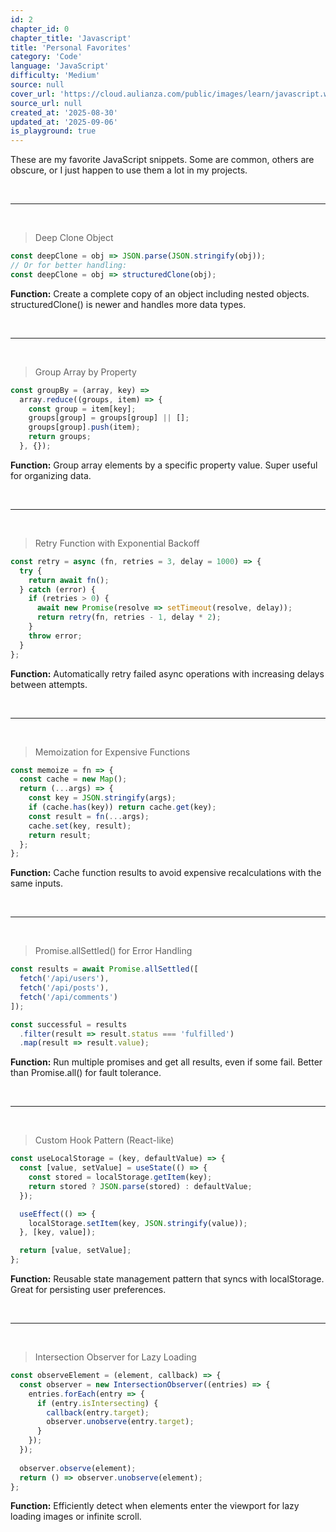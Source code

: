 ```yaml
---
id: 2
chapter_id: 0
chapter_title: 'Javascript'
title: 'Personal Favorites'
category: 'Code'
language: 'JavaScript'
difficulty: 'Medium'
source: null
cover_url: 'https://cloud.aulianza.com/public/images/learn/javascript.webp'
source_url: null
created_at: '2025-08-30'
updated_at: '2025-09-06'
is_playground: true
---
```


These are my favorite JavaScript snippets. Some are common, others are obscure, or I just happen to use them a lot in my projects.

<br/>

---

<br/>

> Deep Clone Object
```javascript
const deepClone = obj => JSON.parse(JSON.stringify(obj));
// Or for better handling:
const deepClone = obj => structuredClone(obj);
```
**Function:** Create a complete copy of an object including nested objects. structuredClone() is newer and handles more data types.

<div
  data-component="TestItOut"
  data-title="Deep Clone"
  data-description="Compare different cloning methods! See how shallow vs deep cloning affects nested objects and arrays."
  data-snippet-id="js-favorites-2-0-1"
  data-code="const original = {
  name: 'John',
  age: 30,
  address: {
    city: 'New York',
    coordinates: { lat: 40.7128, lng: -74.0060 }
  },
  hobbies: ['reading', 'coding', 'hiking'],
  created: new Date('2023-01-01')
};\n
console.log('Original object:', original);
&#47;&#47; Shallow copy (only top level)
const shallow = {...original};
console.log('Shallow copy:', shallow);
&#47;&#47; Deep clone with JSON (loses some data types)
const deepJSON = JSON.parse(JSON.stringify(original));
console.log('Deep clone (JSON):', deepJSON);
console.log('Date became string:', typeof deepJSON.created);
&#47;&#47; Modify nested property in original
original.address.city = 'Boston';
original.hobbies.push('swimming');\n
console.log('After modifying original:');
console.log('Original city:', original.address.city);
console.log('Shallow copy city:', shallow.address.city);
console.log('Deep clone city:', deepJSON.address.city);\n
console.log('Original hobbies:', original.hobbies);
console.log('Shallow copy hobbies:', shallow.hobbies);
console.log('Deep clone hobbies:', deepJSON.hobbies);
&#47;&#47; Note: structuredClone() is newer and handles more types
&#47;&#47; const deepStructured = structuredClone(original);">
</div>

<br/>

---

<br/>

> Group Array by Property
```javascript
const groupBy = (array, key) => 
  array.reduce((groups, item) => {
    const group = item[key];
    groups[group] = groups[group] || [];
    groups[group].push(item);
    return groups;
  }, {});
```
**Function:** Group array elements by a specific property value. Super useful for organizing data.

<div
  data-component="TestItOut"
  data-title="Property Grouping"
  data-description="Group data in different ways! Try grouping by different properties or creating more complex grouping functions."
  data-snippet-id="js-favorites-2-0-2"
  data-code="const employees = [
  { name: 'Alice', department: 'Engineering', level: 'Senior', salary: 120000 },
  { name: 'Bob', department: 'Marketing', level: 'Junior', salary: 60000 },
  { name: 'Carol', department: 'Engineering', level: 'Junior', salary: 80000 },
  { name: 'David', department: 'Sales', level: 'Senior', salary: 90000 },
  { name: 'Eve', department: 'Marketing', level: 'Senior', salary: 100000 },
  { name: 'Frank', department: 'Engineering', level: 'Mid', salary: 95000 }
];
&#47;&#47; Group by utility function
const groupBy = (array, key) => 
  array.reduce((groups, item) => {
    const group = item[key];
    groups[group] = groups[group] || [];
    groups[group].push(item);
    return groups;
  }, {});
&#47;&#47; Group by department
const byDepartment = groupBy(employees, 'department');
console.log('By department:', byDepartment);
&#47;&#47; Group by level
const byLevel = groupBy(employees, 'level');
console.log('By level:', byLevel);
&#47;&#47; More complex grouping function
const groupByFunction = (array, fn) =>
  array.reduce((groups, item) => {
    const key = fn(item);
    groups[key] = groups[key] || [];
    groups[key].push(item);
    return groups;
  }, {});
&#47;&#47; Group by salary range
const bySalaryRange = groupByFunction(employees, emp => {
  if (emp.salary < 70000) return 'Low';
  if (emp.salary < 100000) return 'Medium';
  return 'High';
});
console.log('By salary range:', bySalaryRange);
&#47;&#47; Group by first letter of name
const byFirstLetter = groupByFunction(employees, emp => emp.name[0]);
console.log('By first letter:', byFirstLetter);">
</div>

<br/>

---

<br/>

> Retry Function with Exponential Backoff
```javascript
const retry = async (fn, retries = 3, delay = 1000) => {
  try {
    return await fn();
  } catch (error) {
    if (retries > 0) {
      await new Promise(resolve => setTimeout(resolve, delay));
      return retry(fn, retries - 1, delay * 2);
    }
    throw error;
  }
};
```
**Function:** Automatically retry failed async operations with increasing delays between attempts.

<div
  data-component="TestItOut"
  data-title="Retry with Backoff"
  data-description="Simulate network requests with failures! See how the retry mechanism would work (simulated synchronously)."
  data-snippet-id="js-favorites-2-0-3"
  data-code="&#47;&#47; Retry utility (simplified for demo)
const retry = (fn, retries = 3, delay = 1000) => {
  console.log(`Attempting operation with ${retries} retries allowed`);\n
  for (let attempt = 1; attempt <= retries + 1; attempt++) {
    try {
      console.log(`Attempt ${attempt}:`);
      const result = fn(attempt);
      console.log(`✅ Success on attempt ${attempt}:`, result);
      return result;
    } catch (error) {
      if (attempt <= retries) {
        console.log(`❌ Failed: ${error.message}`);
        console.log(`Waiting ${delay}ms before retry...`);
        delay *= 2; &#47;&#47; Exponential backoff
      } else {
        console.log(`❌ All retries exhausted: ${error.message}`);
        throw error;
      }
    }
  }
};
&#47;&#47; Simulate unreliable operation (fails first 2 times)
let attemptCount = 0;
const unreliableOperation = (currentAttempt) => {
  if (currentAttempt <= 2) {
    throw new Error(`Network timeout on attempt ${currentAttempt}`);
  }
  return { status: 'success', data: 'Important data retrieved!' };
};
&#47;&#47; Simulate reliable operation
const reliableOperation = (currentAttempt) => {
  return { status: 'success', data: 'Data retrieved immediately' };
};
&#47;&#47; Simulate broken operation
const brokenOperation = (currentAttempt) => {
  throw new Error('Service permanently unavailable');
};\n
console.log('=== Testing unreliable operation (should succeed on 3rd try) ===');
try {
  const result1 = retry(unreliableOperation, 3, 500);
  console.log('Final result:', result1);
} catch (error) {
  console.log('Operation failed completely:', error.message);
}\n
console.log('\\n=== Testing reliable operation (should succeed immediately) ===');
try {
  const result2 = retry(reliableOperation, 3, 500);
  console.log('Final result:', result2);
} catch (error) {
  console.log('Operation failed:', error.message);
}\n
console.log('\\n=== Testing broken operation (should fail after all retries) ===');
try {
  const result3 = retry(brokenOperation, 2, 250);
  console.log('Final result:', result3);
} catch (error) {
  console.log('Operation failed completely:', error.message);
}">
</div>

<br/>

---

<br/>

> Memoization for Expensive Functions
```javascript
const memoize = fn => {
  const cache = new Map();
  return (...args) => {
    const key = JSON.stringify(args);
    if (cache.has(key)) return cache.get(key);
    const result = fn(...args);
    cache.set(key, result);
    return result;
  };
};
```
**Function:** Cache function results to avoid expensive recalculations with the same inputs.

<div
  data-component="TestItOut"
  data-title="Memoization"
  data-description="See memoization speed up repeated calculations! Compare performance with and without caching."
  data-snippet-id="js-favorites-2-0-4"
  data-code="&#47;&#47; Memoization utility
const memoize = fn => {
  const cache = new Map();
  return (...args) => {
    const key = JSON.stringify(args);
    if (cache.has(key)) {
      console.log(`Cache hit for ${key}`);
      return cache.get(key);
    }
    console.log(`Computing ${key}`);
    const result = fn(...args);
    cache.set(key, result);
    return result;
  };
};
&#47;&#47; Expensive fibonacci function
const fibonacci = (n) => {
  if (n <= 1) return n;
  return fibonacci(n - 1) + fibonacci(n - 2);
};
&#47;&#47; Create memoized version
const memoizedFib = memoize(fibonacci);\n
console.log('Testing memoized fibonacci:');
console.log('fib(10):', memoizedFib(10));
console.log('fib(10) again:', memoizedFib(10)); // Cache hit!
console.log('fib(12):', memoizedFib(12));
console.log('fib(10) again:', memoizedFib(10)); // Cache hit!
&#47;&#47; Expensive calculation function
const expensiveCalculation = (x, y) => {
  console.log(`Performing calculation for ${x}, ${y}`);
  &#47;&#47; Simulate expensive operation
  let result = 0;
  for (let i = 0; i < 1000; i++) {
    result += Math.sqrt(x * y + i);
  }
  return result;
};\n
const memoizedCalc = memoize(expensiveCalculation);\n
console.log('Testing expensive calculation:');
console.log('calc(5, 10):', memoizedCalc(5, 10));
console.log('calc(5, 10) again:', memoizedCalc(5, 10)); // Cache hit!
console.log('calc(3, 7):', memoizedCalc(3, 7));
console.log('calc(5, 10) again:', memoizedCalc(5, 10)); // Cache hit!">
</div>

<br/>

---

<br/>

> Promise.allSettled() for Error Handling
```javascript
const results = await Promise.allSettled([
  fetch('/api/users'),
  fetch('/api/posts'),
  fetch('/api/comments')
]);

const successful = results
  .filter(result => result.status === 'fulfilled')
  .map(result => result.value);
```
**Function:** Run multiple promises and get all results, even if some fail. Better than Promise.all() for fault tolerance.

<div
  data-component="TestItOut"
  data-title="Promise.allSettled()"
  data-description="Handle multiple operations gracefully! See how Promise.allSettled pattern works (simulated synchronously)."
  data-snippet-id="js-favorites-2-0-5"
  data-code="&#47;&#47; Simulate API operations (synchronous for demo)
const operations = {
  fetchUsers: () => ({ status: 'success', data: ['Alice', 'Bob', 'Carol'] }),
  fetchPosts: () => { throw new Error('Posts service unavailable'); },
  fetchComments: () => ({ status: 'success', data: ['Great post!', 'Thanks for sharing'] }),
  fetchProfile: () => ({ status: 'success', data: { name: 'John', avatar: 'avatar.jpg' } })
};
&#47;&#47; Simulate Promise.allSettled behavior
const simulateAllSettled = (operationList) => {
  console.log('Starting multiple operations...');
  const results = [];\n  
  operationList.forEach((operation, index) => {
    const operationNames = ['users', 'posts', 'comments', 'profile'];
    const name = operationNames[index] || `operation${index}`;\n    
    try {
      console.log(`Executing ${name} operation...`);
      const result = operation();
      results.push({ 
        status: 'fulfilled', 
        value: result 
      });
      console.log(`✅ ${name}: Success`);
    } catch (error) {
      results.push({ 
        status: 'rejected', 
        reason: error 
      });
      console.log(`❌ ${name}: ${error.message}`);
    }
  });\n  
  return results;
};
&#47;&#47; Simulate Promise.all behavior (fails on first error)
const simulateAll = (operationList) => {
  console.log('Starting Promise.all simulation...');
  const results = [];\n
  for (let i = 0; i < operationList.length; i++) {
    const operationNames = ['users', 'posts', 'comments'];
    const name = operationNames[i] || `operation${i}`;\n    
    try {
      console.log(`Executing ${name} operation...`);
      const result = operationList[i]();
      results.push(result);
      console.log(`✅ ${name}: Success`);
    } catch (error) {
      console.log(`❌ ${name}: ${error.message}`);
      console.log('Promise.all failed - stopping all operations');
      throw error;
    }
  }\n  
  return results;
};
console.log('=== Testing allSettled pattern (handles failures gracefully) ===');
const allSettledResults = simulateAllSettled([
  operations.fetchUsers,
  operations.fetchPosts,
  operations.fetchComments,
  operations.fetchProfile
]);
console.log('\\nAll operations completed. Results:');
allSettledResults.forEach((result, index) => {
  const endpoints = ['users', 'posts', 'comments', 'profile'];\n
  if (result.status === 'fulfilled') {
    console.log(`✅ ${endpoints[index]}:`, result.value);
  } else {
    console.log(`❌ ${endpoints[index]} failed:`, result.reason.message);
  }
});
&#47;&#47; Filter successful results
const successful = allSettledResults
  .filter(result => result.status === 'fulfilled')
  .map(result => result.value);\n
console.log('\\nSuccessful responses:', successful);\n
const failed = allSettledResults.filter(result => result.status === 'rejected');
console.log(`${successful.length} succeeded, ${failed.length} failed`);\n
console.log('\\n=== Testing Promise.all pattern (fails completely on any error) ===');
try {
  const allResults = simulateAll([
    operations.fetchUsers,
    operations.fetchPosts,
    operations.fetchComments
  ]);
  console.log('All operations succeeded:', allResults);
} catch (error) {
  console.log('Promise.all failed completely:', error.message);
}">
</div>

<br/>

---

<br/>

> Custom Hook Pattern (React-like)
```javascript
const useLocalStorage = (key, defaultValue) => {
  const [value, setValue] = useState(() => {
    const stored = localStorage.getItem(key);
    return stored ? JSON.parse(stored) : defaultValue;
  });

  useEffect(() => {
    localStorage.setItem(key, JSON.stringify(value));
  }, [key, value]);

  return [value, setValue];
};
```
**Function:** Reusable state management pattern that syncs with localStorage. Great for persisting user preferences.

<div
  data-component="TestItOut"
  data-title="Custom Hook"
  data-description="Simulate a custom hook pattern! This shows how you might structure reusable stateful logic (without actual React)."
  data-snippet-id="js-favorites-2-0-6"
  data-code="&#47;&#47; Simulate localStorage (since we can't use real localStorage in artifacts)
const mockStorage = {};
const mockLocalStorage = {
  getItem: (key) => mockStorage[key] || null,
  setItem: (key, value) => {
    mockStorage[key] = value;
    console.log(`📱 Stored ${key}:`, value);
  },
  removeItem: (key) => {
    delete mockStorage[key];
    console.log(`🗑️ Removed ${key}`);
  }
};
&#47;&#47; Custom hook pattern (simplified without React)
const useLocalStorage = (key, defaultValue) => {
  &#47;&#47; Initialize value
  let storedValue;
  try {
    const item = mockLocalStorage.getItem(key);
    storedValue = item ? JSON.parse(item) : defaultValue;
  } catch (error) {
    storedValue = defaultValue;
  }\n
  const setValue = (value) => {
    try {
      &#47;&#47; Allow value to be a function so we have the same API as useState
      const valueToStore = value instanceof Function ? value(storedValue) : value;
      storedValue = valueToStore;
      mockLocalStorage.setItem(key, JSON.stringify(valueToStore));
    } catch (error) {
      console.error('Error saving to localStorage:', error);
    }
  };\n  
  return [storedValue, setValue];
};
&#47;&#47; Usage examples
console.log('Creating user preferences hook:');
const [theme, setTheme] = useLocalStorage('theme', 'light');
console.log('Current theme:', theme);\n
console.log('Changing theme to dark:');
setTheme('dark');\n
console.log('Creating counter hook:');
const [count, setCount] = useLocalStorage('count', 0);
console.log('Current count:', count);\n
console.log('Incrementing counter:');
setCount(count + 1);
setCount(count + 2);\n
console.log('Creating settings hook:');
const [settings, setSettings] = useLocalStorage('settings', { notifications: true, autoSave: false });
console.log('Current settings:', settings);\n
console.log('Updating settings:');
setSettings({ ...settings, autoSave: true, language: 'en' });\n
console.log('Mock storage contents:');
console.log(mockStorage);">
</div>

<br/>

---

<br/>

> Intersection Observer for Lazy Loading
```javascript
const observeElement = (element, callback) => {
  const observer = new IntersectionObserver((entries) => {
    entries.forEach(entry => {
      if (entry.isIntersecting) {
        callback(entry.target);
        observer.unobserve(entry.target);
      }
    });
  });
  
  observer.observe(element);
  return () => observer.unobserve(element);
};
```
**Function:** Efficiently detect when elements enter the viewport for lazy loading images or infinite scroll.

<div
  data-component="TestItOut"
  data-title="Intersection Observer"
  data-description="Simulate intersection observer patterns! This shows how you might implement lazy loading and viewport detection."
  data-snippet-id="js-favorites-2-0-7"
  data-code="&#47;&#47; Mock Intersection Observer (simplified simulation)
class MockIntersectionObserver {
  constructor(callback, options = {}) {
    this.callback = callback;
    this.options = options;
    this.observedElements = new Set();
  }\n
  observe(element) {
    this.observedElements.add(element);
    console.log(`👁️ Started observing:`, element);
    &#47;&#47; Simulate element becoming visible after random delay
    setTimeout(() => {
      if (this.observedElements.has(element)) {
        console.log(`✨ Element entered viewport:`, element);
        this.callback([{
          target: element,
          isIntersecting: true,
          intersectionRatio: 0.5
        }]);
      }
    }, Math.random() * 2000 + 500);
  }\n
  unobserve(element) {
    this.observedElements.delete(element);
    console.log(`👁️ Stopped observing:`, element);
  }\n
  disconnect() {
    this.observedElements.clear();
    console.log(`👁️ Observer disconnected`);
  }
}
&#47;&#47; Use mock instead of real IntersectionObserver
const IntersectionObserver = MockIntersectionObserver;
&#47;&#47; Lazy loading utility
const observeElement = (element, callback) => {
  const observer = new IntersectionObserver((entries) => {
    entries.forEach(entry => {
      if (entry.isIntersecting) {
        callback(entry.target);
        observer.unobserve(entry.target);
      }
    });
  });\n  
  observer.observe(element);
  return () => observer.unobserve(element);
};
&#47;&#47; Mock DOM elements
const elements = [
  { id: 'image1', src: 'placeholder.jpg', dataSrc: 'photo1.jpg' },
  { id: 'image2', src: 'placeholder.jpg', dataSrc: 'photo2.jpg' },
  { id: 'image3', src: 'placeholder.jpg', dataSrc: 'photo3.jpg' },
  { id: 'section1', text: 'Hidden content 1' },
  { id: 'section2', text: 'Hidden content 2' }
];\n
console.log('Setting up lazy loading observers:');
&#47;&#47; Lazy load images
elements.filter(el => el.src).forEach(element => {
  observeElement(element, (target) => {
    console.log(`🖼️ Loading image: ${target.id}`);
    target.src = target.dataSrc;
    console.log(`✅ Image loaded: ${target.dataSrc}`);
  });
});
&#47;&#47; Lazy load content sections
elements.filter(el => el.text).forEach(element => {
  observeElement(element, (target) => {
    console.log(`📝 Loading content: ${target.id}`);
    console.log(`✅ Content revealed: ${target.text}`);
  });
});\n
console.log('Waiting for elements to enter viewport...');">
</div>

<br/>